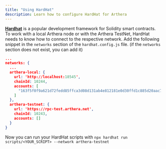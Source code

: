 ```yaml
---
title: "Using HardHat"
description: Learn how to configure HardHat for Arthera
---
```


[**Hardhat**](https://hardhat.org/) is a popular development framework for Solidity smart contracts.
To work with a local Arthera node or with the Arthera TestNet, HardHat needs to know how to connect to the respective network.
Add the following snippet in the `networks` section of the `hardhat.config.js` file. (if the `networks` section does
not exist, you can add it)

```json
...
networks: {
  ...
  arthera-local: {
    url: 'http://localhost:18545',
    chainId: 10244,
    accounts: [
      "163f5f0f9a621d72fedd85ffca3d08d131ab4e812181e0d30ffd1c885d20aac7"
    ]
  },
  arthera-testnet: {
    url: 'https://rpc-test.arthera.net',
    chainId: 10243,
    accounts: []
  }
}
```

Now you can run your HardHat scripts with `npx hardhat run scripts/<YOUR_SCRIPT> --network arthera-testnet`